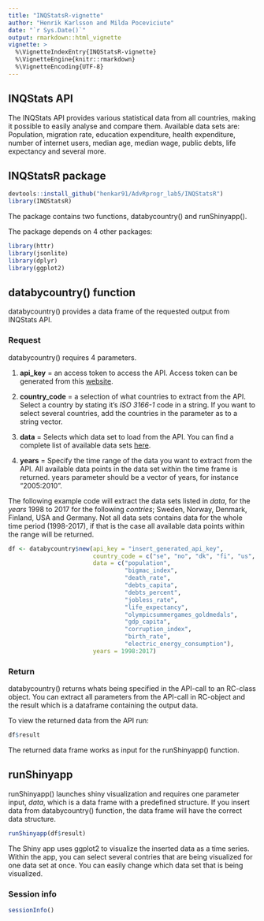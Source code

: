 ```yaml
---
title: "INQStatsR-vignette"
author: "Henrik Karlsson and Milda Poceviciute"
date: "`r Sys.Date()`"
output: rmarkdown::html_vignette
vignette: >
  %\VignetteIndexEntry{INQStatsR-vignette}
  %\VignetteEngine{knitr::rmarkdown}
  %\VignetteEncoding{UTF-8}
---
```



## INQStats API

The INQStats API provides various statistical data from all countries, making it possible to easily analyse and compare them. Available data sets are: Population, migration rate, education expenditure, health expenditure, number of internet users, median age, median wage, public debts, life expectancy and several more.

## INQStatsR package

```r
devtools::install_github("henkar91/AdvRprogr_lab5/INQStatsR")
library(INQStatsR)
```

The package contains two functions, databycountry() and runShinyapp(). 

The package depends on 4 other packages:
```r
library(httr)
library(jsonlite)
library(dplyr)
library(ggplot2)
```

## databycountry() function

databycountry() provides a data frame of the requested output from INQStats API. 

### Request
databycountry() requires 4 parameters. 


1. **api_key** = an access token to access the API. Access token can be generated from this [website](http://blog.inqubu.com/inqstats-open-api-published-to-get-demographic-data).

2. **country_code** = a selection of what countries to extract from the API. Select a country by stating it's *ISO 3166-1* code in a string. If you want to select several countries, add the countries in the parameter as to a string vector.

3. **data** = Selects which data set to load from the API. You can find a complete list of available data sets [here](http://blog.inqubu.com/inqstats-open-api-published-to-get-demographic-data). 

4. **years** = Specify the time range of the data you want to extract from the API. All available data points in the data set within the time frame is returned. years parameter should be a vector of years, for instance "2005:2010".


The following example code will extract the data sets listed in *data*, for the *years* 1998 to 2017 for the following *contries*; Sweden, Norway, Denmark, Finland, USA and Germany. Not all data sets contains data for the whole time period (1998-2017), if that is the case all available data points within the range will be returned.

```r
df <- databycountry$new(api_key = "insert_generated_api_key", 
                        country_code = c("se", "no", "dk", "fi", "us", "de"), 
                        data = c("population", 
                                 "bigmac_index",
                                 "death_rate",
                                 "debts_capita",
                                 "debts_percent",
                                 "jobless_rate",
                                 "life_expectancy",
                                 "olympicsummergames_goldmedals",
                                 "gdp_capita",
                                 "corruption_index",
                                 "birth_rate",
                                 "electric_energy_consumption"), 
                        years = 1998:2017)
```

### Return

databycountry() returns whats being specified in the API-call to an RC-class object. You can extract all parameters from the API-call in RC-object and the result which is a dataframe containing the output data.

To view the returned data from the API run:
```r
df$result
```

The returned data frame works as input for the runShinyapp() function.

## runShinyapp

runShinyapp() launches shiny visualization and requires one parameter input, *data*, which is a data frame with a predefined structure. If you insert data from databycountry() function, the data frame will have the correct data structure. 

```r
runShinyapp(df$result)
```

The Shiny app uses ggplot2 to visualize the inserted data as a time series. Within the app, you can select several contries that are being visualized for one data set at once. You can easily change which data set that is being visualized.

### Session info
```r
sessionInfo()
```